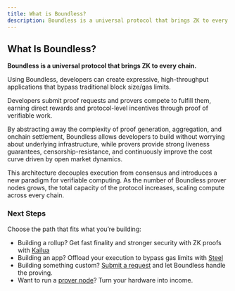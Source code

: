 ```yaml
---
title: What is Boundless?
description: Boundless is a universal protocol that brings ZK to every chain.
---
```


## **What Is Boundless?**

**Boundless is a universal protocol that brings ZK to every chain.**

Using Boundless, developers can create expressive, high-throughput applications that bypass traditional block size/gas limits.

Developers submit proof requests and provers compete to fulfill them, earning direct rewards and protocol-level incentives through proof of verifiable work.

By abstracting away the complexity of proof generation, aggregation, and onchain settlement, Boundless allows developers to build without worrying about underlying infrastructure, while provers provide strong liveness guarantees, censorship-resistance, and continuously improve the cost curve driven by open market dynamics.

This architecture decouples execution from consensus and introduces a new paradigm for verifiable computing. As the number of Boundless prover nodes grows, the total capacity of the protocol increases, scaling compute across every chain.

### **Next Steps**

Choose the path that fits what you’re building:

- Building a rollup? Get fast finality and stronger security with ZK proofs with [Kailua](/developers/kailua/intro)
- Building an app? Offload your execution to bypass gas limits with [Steel](/developers/steel/what-is-steel)
- Building something custom? [Submit a request](/developers/tutorials/request) and let Boundless handle the proving.
- Want to run a [prover node](/provers/quick-start)? Turn your hardware into income.
